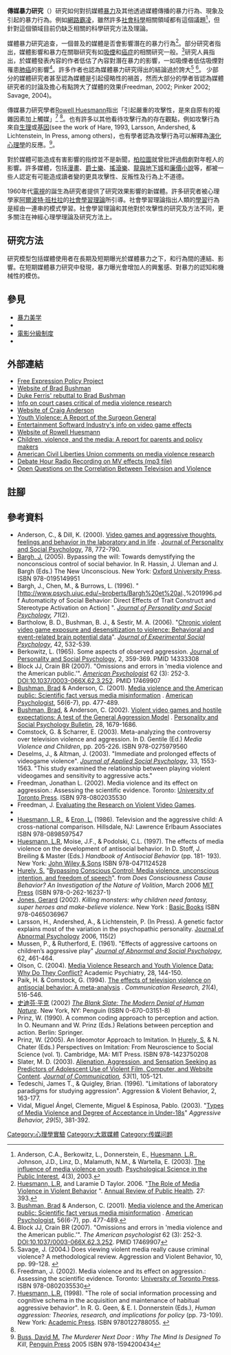 '''傳媒暴力研究'''（{{lang-en|'''Media violence research'''}}）研究如何對抗媒體[[暴力|暴力]]及其他透過媒體傳播的暴力行為、現象及引起的暴力行為。例如[[網路霸凌|網路霸凌]]，雖然許多[[社會科學|社會科學]]相關領域都有這個議題<ref name="anderson2003">Anderson, C.A., Berkowitz, L., Donnerstein, E., [[Rowell_Huesmann|Huesmann, L.R.]], Johnson, J.D., Linz, D., Malamuth, N.M., & Wartella, E. (2003). [http://www.blackwell-synergy.com/doi/abs/10.1111/j.1529-1006.2003.pspi_1433.x The influence of media violence on youth]{{Dead link|date=2019年10月 |bot=InternetArchiveBot |fix-attempted=yes }}. [[Psychological_Science_in_the_Public_Interest|Psychological Science in the Public Interest]], 4(3), 2003.</ref>，但針對這個領域目前仍缺乏相關的科學研究方法及理論。

媒體暴力研究追查，一個普及的媒體是否會影響潛在的暴力行為<ref name="HuesmannTaylor">[[Rowell_Huesmann|Huesmann, L.R]], and Laramie D Taylor. 2006. "[http://papers.ssrn.com/sol3/papers.cfm?abstract_id=1082524 The Role of Media Violence in Violent Behavior] {{Wayback|url=http://papers.ssrn.com/sol3/papers.cfm?abstract_id=1082524 |date=20160327171851 }}". [[Annual_Review_of_Public_Health|Annual Review of Public Health]]. 27: 393.</ref>。部分研究者指出，媒體影響和暴力在關聯研究有如[[香煙|吸煙]]和[[癌症|癌症]]的相關研究一般。<ref name="bushman2001">[[Brad_Bushman|Bushman, Brad]] & Anderson, C. (2001). [http://www.psychology.iastate.edu/faculty/caa/abstracts/2000-2004/01BA.ap.pdf Media violence and the American public: Scientific fact versus media misinformation] {{Wayback|url=http://www.psychology.iastate.edu/faculty/caa/abstracts/2000-2004/01BA.ap.pdf |date=20140225232319 }}.  [[American_Psychologist|American Psychologist]], 56(6-7), pp. 477-489.</ref>研究人員指出，於媒體發表內容的作者低估了內容對潛在暴力的影響，一如吸煙者低估吸煙對罹患[[肺癌|肺癌]]的影響<ref>Block JJ, Crain BR (2007). "Omissions and errors in 'media violence and the American public.'". ''The American psychologist'' 62 (3): 252-3. DOI:10.1037/0003-066X.62.3.252. PMID 17469907</ref>。許多作者也認為媒體暴力研究得出的結論過於誇大<ref name="savage">Savage, J.  (2004.)  Does viewing violent media really cause criminal violence? A methodological review.  Aggression and Violent Behavior, 10, pp. 99-128.  {{ISSN|1359-1789}}</ref> <ref name="freedman2002">Freedman, J.  (2002).  Media violence and its effect on aggression.: Assessing the scientific evidence.  Toronto: [[University_of_Toronto_Press|University of Toronto Press]].  ISBN 978-0802035530</ref>。
少部分的媒體研究者甚至認為媒體是引起侵略性的禍首，然而大部分的學者皆認為媒體研究者的討論及擔心有點誇大了媒體的效果(Freedman, 2002; Pinker 2002; Savage, 2004)。

傳媒暴力研究學者[[Rowell_Huesmann|Rowell Huesmann]]指出「引起嚴重的攻擊性，是來自原有的複雜因素加上觸媒」<ref name="Huesmann1998">[[Rowell_Huesmann|Huesmann, L.R.]] (1998). "The role of social information processing and cognitive schema in the acquisition and maintenance of habitual aggressive behavior". In R. G. Geen, & E. I. Donnerstein (Eds.), ''Human aggression: Theories, research, and implications for policy'' (pp. 73-109). New York: [[Academic_Press|Academic Press]].  ISBN 9780122788055.  {{OCLC |39791314}}</ref> <ref name="HuesmannTaylor"/>。也有許多以其他看待攻擊行為的存在觀點，例如攻擊行為來自[[生理|生理]]或[[基因|基因]](see the work of Hare, 1993, Larsson, Andershed, & Lichtenstein, In Press, among others)，也有學者認為攻擊行為可以解釋為[[演化心理學|演化心理學]]的反應。<ref>[[David_Buss|Buss, David M.]]  ''The Murderer Next Door : Why The Mind Is Designed To Kill'', [[Penguin_Press|Penguin Press]] 2005 ISBN 978-1594200434</ref>。

對於媒體可能造成有害影響的指控並不是新聞，[[柏拉圖|柏拉圖]]就曾批評過戲劇對年輕人的影響。許多媒體，包括[[漫畫|漫畫]]、[[爵士樂|爵士樂]]、[[搖滾樂|搖滾樂]]、[[龍與地下城|龍與地下城]]和[[廉價小說|廉價小說]]等，都被一些人認定有可能造成讀者變的更具攻擊性、反叛性及行為上不道德。

1960年代[[電視|電視]]的誕生為研究者提供了研究效果影響的新媒體。許多研究者被心理學家[[阿爾波特·班杜拉|阿爾波特·班杜拉]]的[[社會學習理論|社會學習理論]]所引導。社會學習理論指出人類的[[模仿|學習]]行為是經由一連串的模式學習。社會學習理論和其他對於攻擊性的研究及方法不同，更多關注在神經心理學理論及研究方法上。

== 研究方法 ==
研究模型包括媒體使用者在長期及短期曝光於媒體暴力之下，和行為間的連結、影響。在短期媒體暴力研究中發現，暴力曝光會增加人的興奮感、對暴力的認知和機械性的模仿。

==參見==
* [[暴力美学|暴力美学]]
* {{le|画面暴力|Graphic violence}}
* [[電影分級制度|電影分級制度]]
* {{le|电子游戏争议|Video game controversy}}

==外部連結==
*[https://web.archive.org/web/20100210125732/http://www.fepproject.org/ Free Expression Policy Project]
*[http://www-personal.umich.edu/~bbushman/ Website of Brad Bushman] {{Wayback|url=http://www-personal.umich.edu/~bbushman/ |date=20200820090021 }}
*[http://www.gamerevolution.com/features/violence_and_videogames/ Duke Ferris' rebuttal to Brad Bushman] {{Wayback|url=http://www.gamerevolution.com/features/violence_and_videogames/ |date=20170403214747 }}
*[https://web.archive.org/web/20080309043945/http://www.theesa.com/archives/EF%20Courts%20and%20Rulings%20Final%20--%20_JAN%202007_.pdf Info on court cases critical of media violence research]
*[http://anderson.socialpsychology.org/ Website of Craig Anderson] {{Wayback|url=http://anderson.socialpsychology.org/ |date=20010428015710 }}
*[http://www.surgeongeneral.gov/library/youthviolence/chapter4/appendix4bsec2.html#MajorBehavioralMedia/ Youth Violence: A Report of the Surgeon General] {{Wayback|url=http://www.surgeongeneral.gov/library/youthviolence/chapter4/appendix4bsec2.html#MajorBehavioralMedia/ |date=20120203081302 }}
*[http://www.theesa.com/ Entertainment Softward Industry's info on video game effects] {{Wayback|url=http://www.theesa.com/ |date=20040519203458 }}
*[http://huesmann.socialpsychology.org/ Website of Rowell Huesmann] {{Wayback|url=http://huesmann.socialpsychology.org/ |date=20190723114441 }}
*[https://web.archive.org/web/20080829172746/http://judiciary.senate.gov/oldsite/mediavio.htm Children, violence, and the media: A report for parents and policy makers]
*[http://www.aclu.org/freespeech/censorship/11463leg20040915.html American Civil Liberties Union comments on media violence research] {{Wayback|url=http://www.aclu.org/freespeech/censorship/11463leg20040915.html |date=20091016230757 }}
*[http://archive-a01m01.libsyn.com/podcasts/c677df026ebe6f7f1bc0aae7870fc13c/45f6cc34/infidelguy/Show8_video_game_violence.mp3 Debate Hour Radio Recording on MV effects (mp3 file)]{{dead link|date=2017年11月 |bot=InternetArchiveBot |fix-attempted=yes }}
*[http://www.magicdragon.com/EmeraldCity/Nonfiction/socphil.html Open Questions on the Correlation Between Television and Violence] {{Wayback|url=http://www.magicdragon.com/EmeraldCity/Nonfiction/socphil.html |date=20200219170846 }}

==註腳==
<references/>

==參考資料==
* Anderson, C., & Dill, K.  (2000).  [http://www.apa.org/journals/features/psp784772.pdf Video games and aggressive thoughts, feelings and behavior in the laboratory and in life] {{Wayback|url=http://www.apa.org/journals/features/psp784772.pdf |date=20121007150858 }}.  [[Journal_of_Personality_and_Social_Psychology|Journal of Personality and Social Psychology]], 78, 772-790.
*[[John_Bargh|Bargh, J.]] (2005). Bypassing the will: Towards demystifying the nonconscious control of social behavior. In R. Hassin, J. Uleman and J. Bargh (Eds.) The New Unconscious. New York: [[Oxford_University_Press|Oxford University Press]]. ISBN 978-0195149951
*Bargh, J., Chen, M., & Burrows, L. (1996). "[http://www.psych.uiuc.edu/~broberts/Bargh%20et%20al.,%201996.pdf Automaticity of Social Behavior: Direct Effects of Trait Construct and Stereotype Activation on Action] {{Wayback|url=http://www.psych.uiuc.edu/~broberts/Bargh%20et%20al.,%201996.pdf |date=20081217171417 }}". ''[[Journal_of_Personality_and_Social_Psychology|Journal of Personality and Social Psychology]], 71''(2).
*Bartholow, B. D., Bushman, B. J., & Sestir, M. A. (2006). "[https://web.archive.org/web/20081217171416/http://www.elsevier.com/authored_subject_sections/S05/S05_361/misc/JESP_Bartholow.pdf Chronic violent video game exposure and desensitization to violence: Behavioral and event-related brain potential data]". ''[[Journal_of_Experimental_Social_Psychology|Journal of Experimental Social Psychology]]'', 42, 532-539.  {{doi|10.1016/j.jesp.2005.08.006}} 
* Berkowitz, L.  (1965).  Some aspects of observed aggression.  [[Journal_of_Personality_and_Social_Psychology|Journal of Personality and Social Psychology]], 2, 359-369.  PMID 14333308
*Block JJ, Crain BR (2007). "Omissions and errors in 'media violence and the American public.'". ''[[American_Psychologist|American Psychologist]]'' 62 (3): 252-3. DOI:10.1037/0003-066X.62.3.252. PMID 17469907
*[[Brad_Bushman|Bushman, Brad]] & Anderson, C. (2001). [http://www.psychology.iastate.edu/faculty/caa/abstracts/2000-2004/01BA.ap.pdf Media violence and the American public: Scientific fact versus media misinformation] {{Wayback|url=http://www.psychology.iastate.edu/faculty/caa/abstracts/2000-2004/01BA.ap.pdf |date=20140225232319 }}.  [[American_Psychologist|American Psychologist]], 56(6-7), pp. 477-489. 
* [[Brad_Bushman|Bushman, Brad]], & Anderson, C.  (2002).  [http://www.psychology.iastate.edu/faculty/caa/abstracts/2000-2004/02BApspb.pdf Violent video games and hostile expectations: A test of the General Aggression Model] {{Wayback|url=http://www.psychology.iastate.edu/faculty/caa/abstracts/2000-2004/02BApspb.pdf |date=20131228122058 }}.  [[Personality_and_Social_Psychology_Bulletin|Personality and Social Psychology Bulletin]], 28, 1679-1686.
*Comstock, G. & Scharrer, E.  (2003). Meta-analyzing the controversy over television violence and aggression.  In D. Gentile (Ed.)  ''Media Violence and Children'', pp. 205-226. ISBN 978-0275979560
* Deselms, J., & Altman, J.  (2003). "Immediate and prolonged effects of videogame violence".  ''[[Journal_of_Applied_Social_Psychology|Journal of Applied Social Psychology]]'', 33, 1553-1563.  {{DOI|10.1111/j.1559-1816.2003.tb01962.x}} "This study examined the relationship between playing violent videogames and sensitivity to aggressive acts."
* Freedman, Jonathan L.  (2002).  Media violence and its effect on aggression.: Assessing the scientific evidence.  Toronto: [[University_of_Toronto_Press|University of Toronto Press]].  ISBN 978-0802035530
*Freedman, J.  [https://web.archive.org/web/20090930100303/http://culturalpolicy.uchicago.edu/conf2001/papers/freedman.html Evaluating the Research on Violent Video Games]. 
*{{cite book |last=Hare |first=Robert |authorlink = Robert Hare (psychologist) |title=Without Conscience : The Disturbing World of the Psychopaths Among Us |date=1993  |publisher= [[Pocket_Books|Pocket Books]]  |isbn= 978-0671732615 |oclc=28550146 }}
* [[Rowell_Huesmann|Huesmann, L.R.]], & [[Leonard_Eron|Eron, L.]]  (1986).  Television and the aggressive child: A cross-national comparison.  Hillsdale, NJ: Lawrence Erlbaum Associates ISBN 978-0898597547 
*[[Rowell_Huesmann|Huesmann, L.R]], Moise, J.F., & Podolski, C.L.  (1997).  The effects of media violence on the development of antisocial behavior.  In D. Stoff, J. Breiling & Master (Eds.)  ''Handbook of Antisocial Behavior'' (pp. 181- 193).  New York: [[John_Wiley_&_Sons|John Wiley & Sons]] ISBN 978-0471124528
*[[Susan_Hurley|Hurely, S.]] "[http://eis.bris.ac.uk/~plajb/hurley_papers/bypasssing_conscious_control.doc Bypassing Conscious Control: Media violence, unconscious intention, and freedom of speech]{{dead link|date=2017年11月 |bot=InternetArchiveBot |fix-attempted=yes }}".  from ''Does Consciousness Cause Behavior?  An Investigation of the Nature of Volition'', March 2006  [[MIT_Press|MIT Press]] (ISBN 978-0-262-16237-1)
* [[Gerard_Jones|Jones, Gerard]] (2002). '' Killing monsters: why children need fantasy, super heroes and make-believe violence.'' New York : [[Basic_Books|Basic Books]] ISBN 978-0465036967 
* Larsson, H., Andershed, A., & Lichtenstein, P.  (In Press).  A genetic factor explains most of the variation in the psychopathic personality.  [[Journal_of_Abnormal_Psychology|Journal of Abnormal Psychology]] 2006, 115(2)  {{PMID|16737387}}
* Mussen, P., & Rutherford, E.  (1961).  "Effects of aggressive cartoons on children’s aggressive play" ''[[Journal_of_Abnormal_and_Social_Psychology|Journal of Abnormal and Social Psychology]]'', 62, 461-464. {{PMID|13727111}}
* Olson, C.  (2004). [http://ap.psychiatryonline.org/cgi/content/full/28/2/144 Media Violence Research and Youth Violence Data: Why Do They Conflict?] {{Wayback|url=http://ap.psychiatryonline.org/cgi/content/full/28/2/144 |date=20041211033411 }}  Academic Psychiatry, 28, 144-150.
*Paik, H.  & Comstock, G.  (1994).  [http://crx.sagepub.com/cgi/content/abstract/21/4/516 The effects of television violence on antisocial behavior: A meta-analysis] {{Wayback|url=http://crx.sagepub.com/cgi/content/abstract/21/4/516 |date=20061025161055 }}.  ''Communication Research, 21''(4), 516-546.
* [[史迪芬·平克|史迪芬·平克]]  (2002)  ''[[The_Blank_Slate|The Blank Slate: The Modern Denial of Human Nature]]''.  New York, NY: Penguin (ISBN 0-670-03151-8)
*Prinz, W. (1990). A common coding approach to perception and action.  In O. Neumann and W. Prinz (Eds.)  Relations between perception and action.  Berlin: Springer.  
*Prinz, W. (2005).  An Ideomotor Approach to Imitation.  In [[Susan_Hurley|Hurely, S.]] & N. Chater (Eds.)  Perspectives on Imitation: From Neuroscience to Social Science (vol. 1).  Cambridge, MA: MIT Press.  ISBN 978-1423750208
*Slater, M. D. (2003). [http://www.blackwell-synergy.com/doi/abs/10.1111/j.1460-2466.2003.tb03008.x?cookieSet=1&journalCode=jcom Alienation, Aggression, and Sensation Seeking as Predictors of Adolescent Use of Violent Film, Computer, and Website Content]{{Dead link|date=2019年10月 |bot=InternetArchiveBot |fix-attempted=yes }}. ''[[Journal_of_Communication|Journal of Communication]], 53''(1), 105-121. 
* Tedeschi, James T., & Quigley, Brian.  (1996).   "Limitations of laboratory paradigms for studying aggression".  Aggression & Violent Behavior, 2, 163-177.  {{DOI|10.1016/1359-1789(95)00014-3}} {{ISSN|1359-1789}}
*Vidal, Miguel Ángel, Clemente, Miguel & Espinosa, Pablo.  (2003). "[http://www3.interscience.wiley.com/journal/105558454/abstract?CRETRY=1&SRETRY=0 Types of Media Violence and Degree of Acceptance in Under-18s]{{Dead link|date=2019年3月 |bot=InternetArchiveBot |fix-attempted=yes }}" ''Aggressive Behavior, 29''(5), 381-392.  {{DOI|10.1002/ab.10037}}  {{ISSN|0096-140X}}


[[Category:心理學實驗|Category:心理學實驗]]
[[Category:大眾媒體|Category:大眾媒體]]
[[Category:传媒问题|Category:传媒问题]]